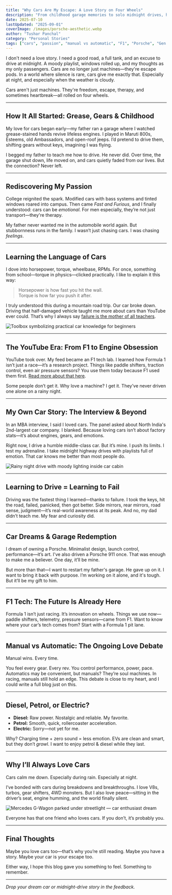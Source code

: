 ```yaml
---
title: "Why Cars Are My Escape: A Love Story on Four Wheels"
description: "From childhood garage memories to solo midnight drives, here’s how cars became my therapy, my freedom, and my dream for the future."
date: 2025-07-10
lastUpdated: "2025-09-01"
coverImage: /images/porsche-aesthetic.webp
author: "Tushar Panchal"
category: "Personal Stories"
tags: ["cars", "passion", "manual vs automatic", "F1", "Porsche", "Gen Z", "nostalgia", "life", "electric", "petrol", "diesel"]
---
```



I don't need a love story. I need a good road, a full tank, and an excuse to drive at midnight. A moody playlist, windows rolled up, and my thoughts as my only passengers. Cars are no longer just machines—they're escape pods. In a world where silence is rare, cars give me exactly that. Especially at night, and especially when the weather is cloudy.

<Quote>
  Cars aren't just machines. They're freedom, escape, therapy, and sometimes heartbreak—all rolled on four wheels.
</Quote>

---

## How It All Started: Grease, Gears & Childhood

My love for cars began early—my father ran a garage where I watched grease-stained hands revive lifeless engines. I played in Maruti 800s, Esteems, old Ambassadors, and open-roof jeeps. I’d pretend to drive them, shifting gears without keys, imagining I was flying.

I begged my father to teach me how to drive. He never did. Over time, the garage shut down, life moved on, and cars quietly faded from our lives. But the connection? Never left.

---

## Rediscovering My Passion

College reignited the spark. Modified cars with bass systems and tinted windows roared into campus. Then came *Fast and Furious*, and I finally understood: cars can be *emotional*. For men especially, they’re not just transport—they're therapy.

My father never wanted me in the automobile world again. But stubbornness runs in the family. I wasn’t just chasing cars. I was chasing *feelings*.

---

## Learning the Language of Cars

I dove into horsepower, torque, wheelbase, RPMs. For once, something from school—torque in physics—clicked practically. I like to explain it this way:

> Horsepower is how fast you hit the wall.  
> Torque is how far you push it after.

I truly understood this during a mountain road trip. Our car broke down. Driving that half-damaged vehicle taught me more about cars than YouTube ever could. That’s why I always say [failure is the mother of all teachers](/blog/failing-everything).

<Image
  src="/images/tools.webp"
  alt="Toolbox symbolizing practical car knowledge for beginners"
  width={800}
  height={400}
  className="rounded-xl my-6 mx-auto shadow-lg"
/>

---

## The YouTube Era: From F1 to Engine Obsession

YouTube took over. My feed became an F1 tech lab. I learned how Formula 1 isn’t just a race—it’s a research project. Things like paddle shifters, traction control, even air pressure sensors? You use them today because F1 used them first. [Read more about that here](https://www.reddit.com/r/F1Technical/).

Some people don’t get it. Why love a machine? I get it. They’ve never driven one alone on a rainy night.

---

## My Own Car Story: The Interview & Beyond

In an MBA interview, I said I loved cars. The panel asked about North India's 2nd-largest car company. I blanked. Because loving cars isn’t about factory stats—it’s about engines, gears, and emotions.

Right now, I drive a humble middle-class car. But it’s mine. I push its limits. I test my adrenaline. I take midnight highway drives with playlists full of emotion. That car knows me better than most people do.

<Image
  src="/images/car-drive.webp"
  alt="Rainy night drive with moody lighting inside car cabin"
  width={800}
  height={400}
  className="rounded-xl my-6 mx-auto shadow-lg"
/>

---

## Learning to Drive = Learning to Fail

Driving was the fastest thing I learned—thanks to failure. I took the keys, hit the road, failed, panicked, then got better. Side mirrors, rear mirrors, road sense, judgment—it’s real-world awareness at its peak. And no, my dad didn’t teach me. My fear and curiosity did.

---

## Car Dreams & Garage Redemption

I dream of owning a Porsche. Minimalist design, launch control, performance—it’s art. I've also driven a Porsche 911 once. That was enough to make me a believer. One day, it’ll be mine.

But more than that—I want to restart my father's garage. He gave up on it. I want to bring it back with purpose. I’m working on it alone, and it's tough. But it’ll be my gift to him.

---

## F1 Tech: The Future Is Already Here

Formula 1 isn’t just racing. It’s innovation on wheels. Things we use now—paddle shifters, telemetry, pressure sensors—came from F1. Want to know where your car’s tech comes from? Start with a Formula 1 pit lane.

---

## Manual vs Automatic: The Ongoing Love Debate

Manual wins. Every time.

You feel every gear. Every rev. You control performance, power, pace. Automatics may be convenient, but manuals? They’re soul machines. In racing, manuals still hold an edge. This debate is close to my heart, and I could write a full blog just on this.

---

## Diesel, Petrol, or Electric?

- **Diesel:** Raw power. Nostalgic and reliable. My favorite.
- **Petrol:** Smooth, quick, rollercoaster acceleration.
- **Electric:** Sorry—not yet for me.

Why? Charging time + zero sound = less emotion. EVs are clean and smart, but they don’t *growl*. I want to enjoy petrol & diesel while they last.

---

## Why I’ll Always Love Cars

Cars calm me down. Especially during rain. Especially at night.

I’ve bonded with cars during breakdowns and breakthroughs. I love V8s, turbos, gear shifters, 4WD monsters. But I also love peace—sitting in the driver’s seat, engine humming, and the world finally silent.

<Image
  src="/images/G-wagon.webp"
  alt="Mercedes G-Wagon parked under streetlight — car enthusiast dream"
  width={800}
  height={400}
  className="rounded-xl my-6 mx-auto shadow-lg"
/>

<Quote>
  Everyone has that one friend who loves cars. If you don’t, it’s probably you.
</Quote>

---

## Final Thoughts

Maybe you love cars too—that’s why you’re still reading. Maybe you have a story. Maybe your car is your escape too.

Either way, I hope this blog gave you something to feel. Something to remember.

---

*Drop your dream car or midnight-drive story in the feedback.*

